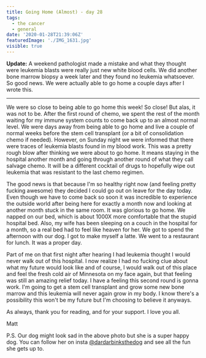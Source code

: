 ```yaml
---
title: Going Home (Almost) - day 28
tags:
  - the cancer
  - general
date: '2020-01-28T21:39:06Z'
featuredImage: './IMG_1631.jpg'
visible: true
---
```


**Update:** A weekend pathologist made a mistake and what they thought were leukemia blasts
were really just new white blood cells. We did another bone marrow biopsy a week later and
they found no leukemia whatsoever. So good news. We were actually able to go home a couple days
after I wrote this.

<hr/>

We were so close to being able to go home this week! So close! But alas, it was
not to be. After the first round of chemo, we spent the rest of the month
waiting for my immune system counts to come back up to an almost normal level.
We were days away from being able to go home and live a couple of normal weeks
before the stem cell transplant (or a bit of consolidation chemo if needed).
However, on Sunday night we were informed that there were traces of leukemia
blasts found in my blood work. This was a pretty rough blow after thinking we
were about to go home. It means staying in the hospital another month and going
through another round of what they call salvage chemo. It will be a different
cocktail of drugs to hopefully wipe out leukemia that was resistant to the last
chemo regimen.

The good news is that because I'm so healthy right now (and feeling pretty
fucking awesome) they decided I could go out on leave for the day today. Even
though we have to come back so soon it was incredible to experience the outside
world after being here for exactly a month now and looking at another month
stuck in the same room. It was glorious to go home. We napped on our bed, which
is about 1000X more comfortable that the stupid hospital bed. Also, my wife has
been sleeping on a couch in the hospital for a month, so a real bed had to feel
like heaven for her. We got to spend the afternoon with our dog. I got to make
myself a latte. We went to a restaurant for lunch. It was a proper day.

Part of me on that first night after hearing I had leukemia thought I would
never walk out of this hospital. I now realize I had no fucking clue about what
my future would look like and of course, I would walk out of this place and feel
the fresh cold air of Minnesota on my face again, but that feeling was still an
amazing relief today. I have a feeling this second round is gonna work. I'm
going to get a stem cell transplant and grow some new bone marrow and this
leukemia will never again grow in my body. I know there's a possibility this
won't be my future but I'm choosing to believe it anyways.

As always, thank you for reading, and for your support. I love you all.

Matt

P.S. Our dog might look sad in the above photo but she is a super happy dog. You
can follow her on insta
[@dardarbinksthedog](https://www.instagram.com/dardarbinksthedog/) and see all
the fun she gets up to.
